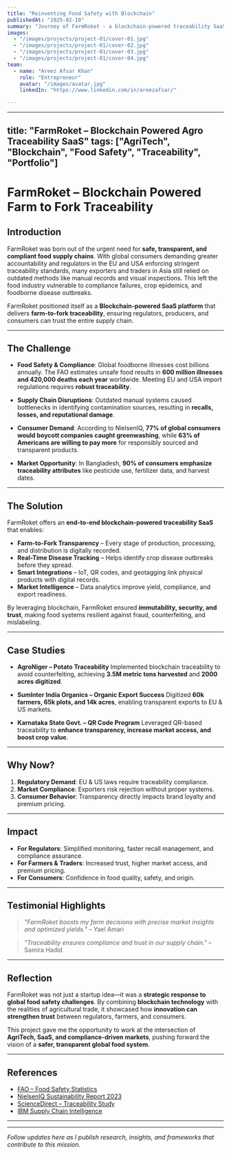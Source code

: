 ```yaml
---
title: "Reinventing Food Safety with Blockchain"
publishedAt: "2025-02-10"
summary: "Journey of FarmRoket - a blockchain-powered traceability SaaS that ensures food safety, regulatory compliance, and transparency from farm to fork."
images:
  - "/images/projects/project-01/cover-01.jpg"
  - "/images/projects/project-01/cover-02.jpg"
  - "/images/projects/project-01/cover-03.jpg"
  - "/images/projects/project-01/cover-04.jpg"
team:
  - name: "Areez Afsar Khan"
    role: "Entrepreneur"
    avatar: "/images/avatar.jpg"
    linkedIn: "https://www.linkedin.com/in/areezafsar/"

---
```


---
title: "FarmRoket – Blockchain Powered Agro Traceability SaaS"
tags: ["AgriTech", "Blockchain", "Food Safety", "Traceability", "Portfolio"]
---

# FarmRoket – Blockchain Powered Farm to Fork Traceability

## Introduction
FarmRoket was born out of the urgent need for **safe, transparent, and compliant food supply chains**. With global consumers demanding greater accountability and regulators in the EU and USA enforcing stringent traceability standards, many exporters and traders in Asia still relied on outdated methods like manual records and visual inspections. This left the food industry vulnerable to compliance failures, crop epidemics, and foodborne disease outbreaks.

FarmRoket positioned itself as a **Blockchain-powered SaaS platform** that delivers **farm-to-fork traceability**, ensuring regulators, producers, and consumers can trust the entire supply chain.

---

## The Challenge

- **Food Safety & Compliance**:
  Global foodborne illnesses cost billions annually. The FAO estimates unsafe food results in **600 million illnesses and 420,000 deaths each year** worldwide. Meeting EU and USA import regulations requires **robust traceability**.

- **Supply Chain Disruptions**:
  Outdated manual systems caused bottlenecks in identifying contamination sources, resulting in **recalls, losses, and reputational damage**.

- **Consumer Demand**:
  According to NielsenIQ, **77% of global consumers would boycott companies caught greenwashing**, while **63% of Americans are willing to pay more** for responsibly sourced and transparent products.

- **Market Opportunity**:
  In Bangladesh, **90% of consumers emphasize traceability attributes** like pesticide use, fertilizer data, and harvest dates.

---

## The Solution

FarmRoket offers an **end-to-end blockchain-powered traceability SaaS** that enables:

- **Farm-to-Fork Transparency** – Every stage of production, processing, and distribution is digitally recorded.
- **Real-Time Disease Tracking** – Helps identify crop disease outbreaks before they spread.
- **Smart Integrations** – IoT, QR codes, and geotagging link physical products with digital records.
- **Market Intelligence** – Data analytics improve yield, compliance, and export readiness.

By leveraging blockchain, FarmRoket ensured **immutability, security, and trust**, making food systems resilient against fraud, counterfeiting, and mislabeling.

---

## Case Studies

- **AgroNiger – Potato Traceability**
  Implemented blockchain traceability to avoid counterfeiting, achieving **3.5M metric tons harvested** and **2000 acres digitized**.

- **SumInter India Organics – Organic Export Success**
  Digitized **60k farmers, 65k plots, and 14k acres**, enabling transparent exports to EU & US markets.

- **Karnataka State Govt. – QR Code Program**
  Leveraged QR-based traceability to **enhance transparency, increase market access, and boost crop value**.

---

## Why Now?

1. **Regulatory Demand**: EU & US laws require traceability compliance.
2. **Market Compliance**: Exporters risk rejection without proper systems.
3. **Consumer Behavior**: Transparency directly impacts brand loyalty and premium pricing.

---

## Impact

- **For Regulators**: Simplified monitoring, faster recall management, and compliance assurance.
- **For Farmers & Traders**: Increased trust, higher market access, and premium pricing.
- **For Consumers**: Confidence in food quality, safety, and origin.

---

## Testimonial Highlights

> *"FarmRoket boosts my farm decisions with precise market insights and optimized yields."* – Yael Amari

> *"Traceability ensures compliance and trust in our supply chain."* – Samira Hadid

---

## Reflection

FarmRoket was not just a startup idea—it was a **strategic response to global food safety challenges**. By combining **blockchain technology** with the realities of agricultural trade, it showcased how **innovation can strengthen trust** between regulators, farmers, and consumers.

This project gave me the opportunity to work at the intersection of **AgriTech, SaaS, and compliance-driven markets**, pushing forward the vision of a **safer, transparent global food system**.

---

## References

- [FAO – Food Safety Statistics](https://www.fao.org/fao-who-codexalimentarius)
- [NielsenIQ Sustainability Report 2023](https://nielseniq.com/global/en/insights/education/2023/growing-importance-placed-on-sustainability-when-choosing-brands-in-asia-pacific/)
- [ScienceDirect – Traceability Study](https://www.sciencedirect.com/science/article/pii/S2666833522001009#bib0051)
- [IBM Supply Chain Intelligence](https://www.ibm.com/products/supply-chain-intelligence-suite)

---


---

*Follow updates here as I publish research, insights, and frameworks that contribute to this mission.*

